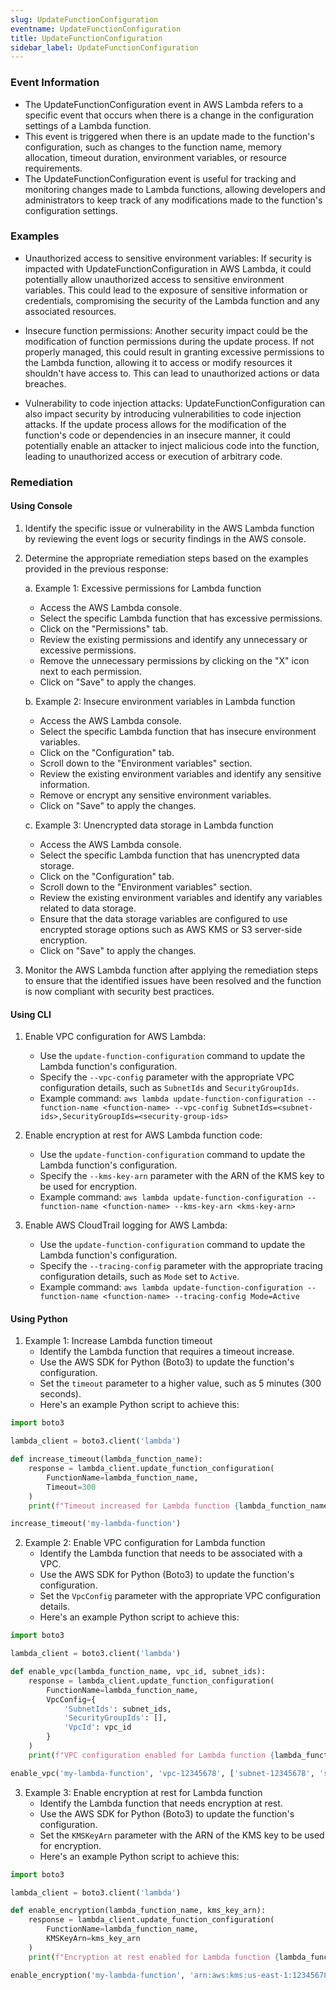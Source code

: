 ```yaml
--- 
slug: UpdateFunctionConfiguration
eventname: UpdateFunctionConfiguration
title: UpdateFunctionConfiguration
sidebar_label: UpdateFunctionConfiguration
---
```

                       
### Event Information

- The UpdateFunctionConfiguration event in AWS Lambda refers to a specific event that occurs when there is a change in the configuration settings of a Lambda function.
- This event is triggered when there is an update made to the function's configuration, such as changes to the function name, memory allocation, timeout duration, environment variables, or resource requirements.
- The UpdateFunctionConfiguration event is useful for tracking and monitoring changes made to Lambda functions, allowing developers and administrators to keep track of any modifications made to the function's configuration settings.


### Examples

- Unauthorized access to sensitive environment variables: If security is impacted with UpdateFunctionConfiguration in AWS Lambda, it could potentially allow unauthorized access to sensitive environment variables. This could lead to the exposure of sensitive information or credentials, compromising the security of the Lambda function and any associated resources.

- Insecure function permissions: Another security impact could be the modification of function permissions during the update process. If not properly managed, this could result in granting excessive permissions to the Lambda function, allowing it to access or modify resources it shouldn't have access to. This can lead to unauthorized actions or data breaches.

- Vulnerability to code injection attacks: UpdateFunctionConfiguration can also impact security by introducing vulnerabilities to code injection attacks. If the update process allows for the modification of the function's code or dependencies in an insecure manner, it could potentially enable an attacker to inject malicious code into the function, leading to unauthorized access or execution of arbitrary code.

### Remediation

#### Using Console

1. Identify the specific issue or vulnerability in the AWS Lambda function by reviewing the event logs or security findings in the AWS console.

2. Determine the appropriate remediation steps based on the examples provided in the previous response:

   a. Example 1: Excessive permissions for Lambda function
      - Access the AWS Lambda console.
      - Select the specific Lambda function that has excessive permissions.
      - Click on the "Permissions" tab.
      - Review the existing permissions and identify any unnecessary or excessive permissions.
      - Remove the unnecessary permissions by clicking on the "X" icon next to each permission.
      - Click on "Save" to apply the changes.

   b. Example 2: Insecure environment variables in Lambda function
      - Access the AWS Lambda console.
      - Select the specific Lambda function that has insecure environment variables.
      - Click on the "Configuration" tab.
      - Scroll down to the "Environment variables" section.
      - Review the existing environment variables and identify any sensitive information.
      - Remove or encrypt any sensitive environment variables.
      - Click on "Save" to apply the changes.

   c. Example 3: Unencrypted data storage in Lambda function
      - Access the AWS Lambda console.
      - Select the specific Lambda function that has unencrypted data storage.
      - Click on the "Configuration" tab.
      - Scroll down to the "Environment variables" section.
      - Review the existing environment variables and identify any variables related to data storage.
      - Ensure that the data storage variables are configured to use encrypted storage options such as AWS KMS or S3 server-side encryption.
      - Click on "Save" to apply the changes.

3. Monitor the AWS Lambda function after applying the remediation steps to ensure that the identified issues have been resolved and the function is now compliant with security best practices.

#### Using CLI

1. Enable VPC configuration for AWS Lambda:
   - Use the `update-function-configuration` command to update the Lambda function's configuration.
   - Specify the `--vpc-config` parameter with the appropriate VPC configuration details, such as `SubnetIds` and `SecurityGroupIds`.
   - Example command: `aws lambda update-function-configuration --function-name <function-name> --vpc-config SubnetIds=<subnet-ids>,SecurityGroupIds=<security-group-ids>`

2. Enable encryption at rest for AWS Lambda function code:
   - Use the `update-function-configuration` command to update the Lambda function's configuration.
   - Specify the `--kms-key-arn` parameter with the ARN of the KMS key to be used for encryption.
   - Example command: `aws lambda update-function-configuration --function-name <function-name> --kms-key-arn <kms-key-arn>`

3. Enable AWS CloudTrail logging for AWS Lambda:
   - Use the `update-function-configuration` command to update the Lambda function's configuration.
   - Specify the `--tracing-config` parameter with the appropriate tracing configuration details, such as `Mode` set to `Active`.
   - Example command: `aws lambda update-function-configuration --function-name <function-name> --tracing-config Mode=Active`

#### Using Python

1. Example 1: Increase Lambda function timeout
   - Identify the Lambda function that requires a timeout increase.
   - Use the AWS SDK for Python (Boto3) to update the function's configuration.
   - Set the `timeout` parameter to a higher value, such as 5 minutes (300 seconds).
   - Here's an example Python script to achieve this:

```python
import boto3

lambda_client = boto3.client('lambda')

def increase_timeout(lambda_function_name):
    response = lambda_client.update_function_configuration(
        FunctionName=lambda_function_name,
        Timeout=300
    )
    print(f"Timeout increased for Lambda function {lambda_function_name}")

increase_timeout('my-lambda-function')
```

2. Example 2: Enable VPC configuration for Lambda function
   - Identify the Lambda function that needs to be associated with a VPC.
   - Use the AWS SDK for Python (Boto3) to update the function's configuration.
   - Set the `VpcConfig` parameter with the appropriate VPC configuration details.
   - Here's an example Python script to achieve this:

```python
import boto3

lambda_client = boto3.client('lambda')

def enable_vpc(lambda_function_name, vpc_id, subnet_ids):
    response = lambda_client.update_function_configuration(
        FunctionName=lambda_function_name,
        VpcConfig={
            'SubnetIds': subnet_ids,
            'SecurityGroupIds': [],
            'VpcId': vpc_id
        }
    )
    print(f"VPC configuration enabled for Lambda function {lambda_function_name}")

enable_vpc('my-lambda-function', 'vpc-12345678', ['subnet-12345678', 'subnet-87654321'])
```

3. Example 3: Enable encryption at rest for Lambda function
   - Identify the Lambda function that needs encryption at rest.
   - Use the AWS SDK for Python (Boto3) to update the function's configuration.
   - Set the `KMSKeyArn` parameter with the ARN of the KMS key to be used for encryption.
   - Here's an example Python script to achieve this:

```python
import boto3

lambda_client = boto3.client('lambda')

def enable_encryption(lambda_function_name, kms_key_arn):
    response = lambda_client.update_function_configuration(
        FunctionName=lambda_function_name,
        KMSKeyArn=kms_key_arn
    )
    print(f"Encryption at rest enabled for Lambda function {lambda_function_name}")

enable_encryption('my-lambda-function', 'arn:aws:kms:us-east-1:123456789012:key/abcd1234-5678-90ef-ghij-klmnopqrstuv')
```


 
